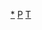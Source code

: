 <noinclude>{{pp-semi-template}}
</noinclude>{{asbox
| image     = Taiwan symbol.png
| pix       = 18
| subject   = 
| qualifier = 與[[:Category:台灣政治人物小作品|台灣政治人物]]相關
| category  = 台灣政治人物小作品
| tempsort  =  
| name      = Taiwan-politician-stub
}}<noinclude>
[[Category:台灣政治人物小作品|*]]
[[Category:台灣人物小作品模板|P]]
[[Category:政治人物小作品模板|T]]
</noinclude>